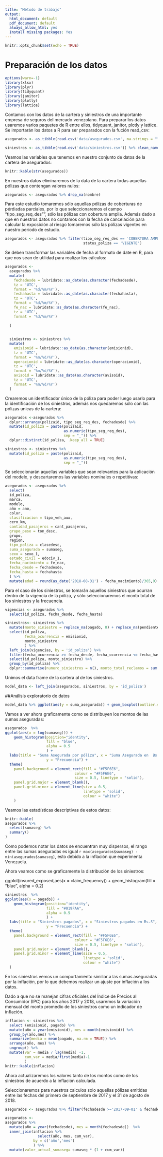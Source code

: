 ```yaml
---
title: "Método de trabajo"
output:
  html_document: default
  pdf_document: default
  always_allow_html: yes
  Install missing packages: Yes
---
```


```r
knitr::opts_chunk$set(echo = TRUE)
```

# Preparación de los datos
```r

options(warn=-1)
library(xlsx)
library(plyr)
library(tidyquant)
library(janitor)
library(plotly)
library(lattice)

```


Contamos con los datos de la cartera y siniestros de una importante empresa de seguros del mercado  venezolano. Para preparar los datos usaremos varios paquetes de R entre ellos, tidyquant, janitor, plotly y lattice. Se importarán los datos a R para ser preparados con la fución read_csv: 


```r
asegurados <- as_tibble(read.csv('data/asegurados.csv', na.strings = "")) %>% clean_names()

siniestros <- as_tibble(read.csv('data/siniestros.csv')) %>% clean_names()

```

Veamos las variables que tenemos en nuestro conjunto de datos de la cartera de asegurados:

```r
knitr::kable(str(asegurados))
```
En nuestros datos eliminaremos de la data de la cartera todas aquellas pólizas que contengan valores nulos:

```r
asegurados <- asegurados %>% drop_na(nombre)
```

Para este estudio tomaremos sólo aquellas pólizas de coberturas de pérdiadas parciales, por lo que seleccionaremos el campo "tipo_seg_req_des"", sólo  las pólizas con cobertura amplia. Además dado a que en nuestros datos no contamos con la fecha de cancelación para calcular la exposición al riesgo tomaremos sólo las pólizas vigentes en nuestro período de estudio. 


```r
asegurados <- asegurados %>% filter(tipo_seg_req_des == 'COBERTURA AMPLIA',
                                    status_poliza == 'VIGENTE')
```



Se deben transformar las variables de fecha al formato de date en R, para que nos sean de utilidad para realizar los cálculos:

```r
asegurados <-
  asegurados %>%
  mutate(
    fechadesde = lubridate::as_date(as.character(fechadesde),
    tz = 'UTC',
    format = '%d/%m/%Y'),
    fechahasta = lubridate::as_date(as.character(fechahasta),
    tz = 'UTC',
    format = '%d/%m/%Y'),
    fe_nac = lubridate::as_date(as.character(fe_nac),
    tz = 'UTC',
    format = '%d/%m/%Y')
  
  )
  
  
  siniestros <- siniestros %>%
  mutate(
    emisionid = lubridate::as_date(as.character(emisionid),
    tz = 'UTC',
    format = '%m/%d/%Y'),
    operacionid = lubridate::as_date(as.character(operacionid),
    tz = 'UTC',
    format = '%m/%d/%Y'),
    avisoid = lubridate::as_date(as.character(avisoid),
    tz = 'UTC',
    format = '%m/%d/%Y')
  )

```

Crearemos un identificador único de la póliza para poder luego usarlo para la identificación de los siniestros, además nos quedaremos sólo con las pólizas unicas de la cartera:

```r
asegurados <-asegurados %>% 
  dplyr::arrange(polizaid, tipo_seg_req_des, fechadesde) %>% 
  mutate(id_poliza = paste(polizaid,
                           as.numeric(tipo_seg_req_des),
                           sep = "_")) %>%  
  dplyr::distinct(id_poliza, .keep_all = TRUE)

siniestros <- siniestros %>%
  mutate(id_poliza = paste(polizaid,
                           as.numeric(tipo_seg_req_des),
                           sep = "_")) 

```


Se seleccionarán aquellas variables que sean relevantes para la aplicación del modelo, y descartaremos las variables nominales o repetitivas:


```r
asegurados <- asegurados %>%
  select(
  id_poliza,
  marca,
  modelo,
  año = ano,
  color,
  clasificacion = tipo_veh_aux,
  cero_km,
  cantidad_pasajeros = cant_pasajeros,
  grupo_peso = ton_desc,
  grupo,
  region,
  tipo_poliza = clasedesc,
  suma_asegurada = sumaseg,
  sexo = sexo_1,
  estado_civil = edociv_1,
  fecha_nacimiento = fe_nac,
  fecha_desde = fechadesde,
  fecha_hasta = fechahasta
  ) %>% 
  mutate(edad = round(as_date('2018-08-31') - fecha_nacimiento)/365,0)
```

Para el caso de los siniestros, se tomarán aquellos siniestros que ocurran dentro de la vigencia de la póliza, y sólo seleccionaremos el monto total de los siniestros y la frecuencia.


```r
vigencias <- asegurados %>% 
  select(id_poliza, fecha_desde, fecha_hasta)

siniestros<- siniestros %>%
  mutate(monto_siniestro = replace_na(pagado, 0) + replace_na(pendiente_act, 0)) %>% 
  select(id_poliza, 
         fecha_ocurrencia = emisionid, 
         monto_siniestro
         ) %>% 
  left_join(vigencias, by = 'id_poliza') %>% 
  filter(fecha_ocurrencia >= fecha_desde, fecha_ocurrencia <= fecha_hasta) %>% 
  select(id_poliza, monto_siniestro) %>% 
  group_by(id_poliza) %>% 
  dplyr::summarise(numero_siniestros = n(), monto_total_reclamos = sum(monto_siniestro))
```

Unimos el data frame de la cartera al de los siniestros.

```r

model_data <- left_join(asegurados, siniestros, by = 'id_poliza')
```

##Análisis exploratorio de datos

```r
model_data %>% ggplot(aes(y = suma_asegurada)) + geom_boxplot(outlier.shape = NA)
```



Vamos a ver ahora graficamente como se distribuyen los montos de las sumas aseguradas:

```r
asegurados  %>% 
ggplot(aes(x = log(sumaseg))) +
    geom_histogram(position="identity", 
                   fill = "blue",
                   alpha = 0.5
                   ) +
  labs(title = "Suma Asegurada por póliza", x = "Suma Asegurada en  Bs.S",
                   y = "Frecuencia") +
  theme(
    panel.background = element_rect(fill = "#F5F6E6",
                                colour = "#F5F6E6",
                                size = 0.5, linetype = "solid"),
    panel.grid.major = element_blank(), 
    panel.grid.minor = element_line(size = 0.5, 
                                    linetype = 'solid',
                                    colour = "white") 
    )
```

Veamos las estadísticas descriptivas de estos datos:

```r
knitr::kable(
asegurados %>% 
  select(sumaseg) %>% 
  summary()
)
```

Como podemos notar los datos se encuentran muy dispersos, el rango entre las sumas aseguradas es igual `r max(asegurados$sumaseg) - min(asegurados$sumaseg)`, esto debido a la inflación que experimenta Venezuela.

Ahora veamos como se graficamente la distribución de los siniestros:

 ggplot(insured_exposed,aes(x = claim_frequency)) + 
  geom_histogram(fill = "blue", alpha = 0.2)




```r
siniestros  %>% 
ggplot(aes(x = pagado)) +
    geom_histogram(position="identity", 
                   fill = "#019FAA",
                   alpha = 0.5
                   ) +
  labs(title = "Siniestros pagados", x = "Siniestros pagados en Bs.S",
                   y = "Frecuencia") +
  theme(
    panel.background = element_rect(fill = "#F5F6E6",
                                colour = "#F5F6E6",
                                size = 0.5, linetype = "solid"),
    panel.grid.major = element_blank(), 
    panel.grid.minor = element_line(size = 0.5, 
                                    linetype = 'solid',
                                    colour = "white")
  )
```


En los siniestros vemos un  comportamiento similiar a las sumas aseguradas por la inflación, por lo que debemos realizar un ajuste por inflación a los datos.

Dado a que no se manejan cifras oficiales del Índice de Precios al Consumidor (IPC) para los años 2017 y 2018, usaremos la variación mensual del monto promedio de los siniestros como un indicador de inflación.
```r
inflacion <- siniestros %>% 
  select (emisionid, pagado) %>% 
  mutate(año = year(emisionid), mes = month(emisionid)) %>% 
  group_by(año,mes) %>% 
  summarize(media = mean(pagado, na.rm = TRUE)) %>% 
  arrange(año, mes) %>% 
  ungroup() %>% 
  mutate(var = media / lag(media) -1,
         cum_var = media/first(media)-1
         )
knitr::kable(inflacion)
```

Ahora actualizaremos los valores tanto de los montos como de los siniestros de acuerdo a la inflación calculada.

Seleccionaremos para nuestros calculos solo aquellas pólizas emitidas entre las fechas del primero de septiembre de 2017 y el 31 de agosto de 2018.

```r
asegurados <- asegurados %>% filter(fechadesde >='2017-09-01' & fechadesde < '2018-09-01')
```

```r
asegurados <- 
asegurados %>%
  mutate(año = year(fechadesde), mes = month(fechadesde))  %>% 
  inner_join(inflacion %>% 
               select(año, mes, cum_var), 
             by = c('año','mes')
             ) %>% 
  mutate(valor_actual_sumaseg= sumaseg * (1 + cum_var))
```
 










